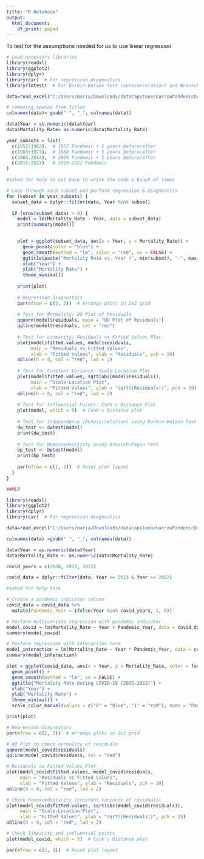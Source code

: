 ---
title: "R Notebook"
output:
  html_document:
    df_print: paged
---
To test for the assumptions needed for us to use linear regression

```{r}
# Load necessary libraries
library(readxl)
library(ggplot2)
library(dplyr)
library(car)  # For regression diagnostics
library(lmtest)  # For Durbin-Watson test (autocorrelation) and Breusch-Pagan test

data=read_excel("C:/Users/maria/Downloads/datacapstone/narrowPandemicDeath&mortality.xlsx")

# removing spaces from titles
colnames(data)= gsub(" ", "_", colnames(data))

data$Year = as.numeric(data$Year)
data$Mortality_Rate= as.numeric(data$Mortality_Rate)

year_subsets = list(
  c(1952:1962),  # 1957 Pandemic + 5 years before/after
  c(1963:1973),  # 1968 Pandemic + 5 years before/after
  c(2004:2014),  # 2009 Pandemic + 5 years before/after
  c(2015:2022)   # 2020-2022 Pandemic
)

#asked for help to not have to write the code a bunch of times

# Loop through each subset and perform regression & diagnostics
for (subset in year_subsets) {
  subset_data = dplyr::filter(data, Year %in% subset)
  
  if (nrow(subset_data) > 0) {
    model = lm(Mortality_Rate ~ Year, data = subset_data)
    print(summary(model))
    

    plot = ggplot(subset_data, aes(x = Year, y = Mortality_Rate)) +
      geom_point(color = "blue") +
      geom_smooth(method = "lm", color = "red", se = FALSE) +
      ggtitle(paste("Mortality Rate vs. Year (", min(subset), "-", max(subset), ")")) +
      xlab("Year") +
      ylab("Mortality Rate") +
      theme_minimal()
    
    print(plot)
    
    # Regression Diagnostics
    par(mfrow = c(2, 2))  # Arrange plots in 2x2 grid
    
    # Test for Normality: QQ Plot of Residuals
    qqnorm(model$residuals, main = "QQ Plot of Residuals")
    qqline(model$residuals, col = "red")
    
    # Test for Linearity: Residuals vs Fitted Values Plot
    plot(model$fitted.values, model$residuals,
         main = "Residuals vs Fitted Values",
         xlab = "Fitted Values", ylab = "Residuals", pch = 19)
    abline(h = 0, col = "red", lwd = 2)
    
    # Test for Constant Variance: Scale-Location Plot
    plot(model$fitted.values, sqrt(abs(model$residuals)),
         main = "Scale-Location Plot",
         xlab = "Fitted Values", ylab = "sqrt(|Residuals|)", pch = 19)
    abline(h = 0, col = "red", lwd = 2)
    
    # Test for Influential Points: Cook's Distance Plot
    plot(model, which = 5)  # Cook's Distance plot
    
    # Test for Independence (Autocorrelation) using Durbin-Watson Test
    dw_test <- dwtest(model)
    print(dw_test)
    
    # Test for Homoscedasticity using Breusch-Pagan Test
    bp_test <- bptest(model)
    print(bp_test)
    
    par(mfrow = c(1, 1))  # Reset plot layout
  }
}

```

```{r}
##MLR

library(readxl)
library(ggplot2)
library(dplyr)
library(car)  # For regression diagnostics

data=read_excel("C:/Users/maria/Downloads/datacapstone/narrowPandemicDeath&mortality.xlsx")

colnames(data) =gsub(" ", "_", colnames(data))

data$Year = as.numeric(data$Year)
data$Mortality_Rate <- as.numeric(data$Mortality_Rate)

covid_years = c(2020, 2021, 2022)

covid_data = dplyr::filter(data, Year >= 2015 & Year <= 2022)

#asked for help here

# Create a pandemic indicator column
covid_data = covid_data %>%
  mutate(Pandemic_Year = ifelse(Year %in% covid_years, 1, 0))

# Perform multivariate regression with pandemic indicator
model_covid = lm(Mortality_Rate ~ Year + Pandemic_Year, data = covid_data)
summary(model_covid)

# Perform regression with interaction term
model_interaction = lm(Mortality_Rate ~ Year * Pandemic_Year, data = covid_data)
summary(model_interaction)

plot = ggplot(covid_data, aes(x = Year, y = Mortality_Rate, color = factor(Pandemic_Year))) +
  geom_point() +
  geom_smooth(method = "lm", se = FALSE) +
  ggtitle("Mortality Rate During COVID-19 (2015-2022)") +
  xlab("Year") +
  ylab("Mortality Rate") +
  theme_minimal() +
  scale_color_manual(values = c("0" = "blue", "1" = "red"), name = "Pandemic Year")

print(plot)

# Regression Diagnostics
par(mfrow = c(2, 2))  # Arrange plots in 2x2 grid

# QQ Plot to check normality of residuals
qqnorm(model_covid$residuals)
qqline(model_covid$residuals, col = "red")

# Residuals vs Fitted Values Plot
plot(model_covid$fitted.values, model_covid$residuals,
     main = "Residuals vs Fitted Values",
     xlab = "Fitted Values", ylab = "Residuals", pch = 19)
abline(h = 0, col = "red", lwd = 2)

# Check homoscedasticity (constant variance of residuals)
plot(model_covid$fitted.values, sqrt(abs(model_covid$residuals)),
     main = "Scale-Location Plot",
     xlab = "Fitted Values", ylab = "sqrt(|Residuals|)", pch = 19)
abline(h = 0, col = "red", lwd = 2)

# Check linearity and influential points
plot(model_covid, which = 5)  # Cook's Distance plot

par(mfrow = c(1, 1))  # Reset plot layout
```

